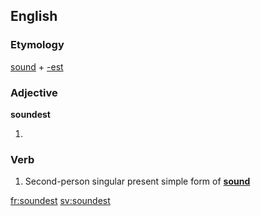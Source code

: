 ==English==

===Etymology===
[[sound]] + [[-est]]

===Adjective===
'''soundest'''

# {{superlative of|sound}}

===Verb===
{{en-verb form}}

# {{archaic}} Second-person singular present simple form of '''[[sound]]'''

[[fr:soundest]]
[[sv:soundest]]